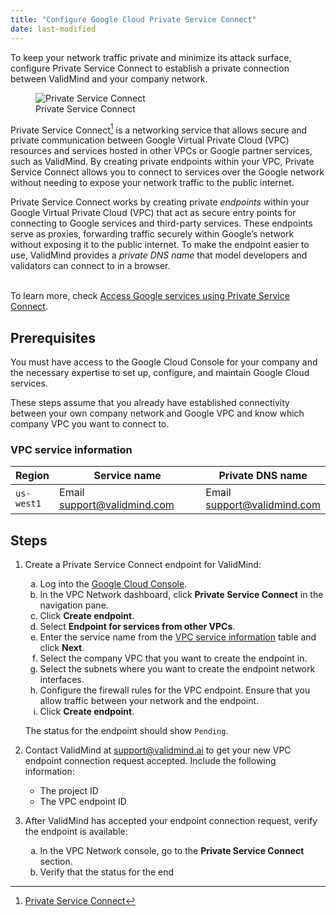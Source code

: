 ```yaml
---
title: "Configure Google Cloud Private Service Connect"
date: last-modified
---
```


To keep your network traffic private and minimize its attack surface, configure Private Service Connect to establish a private connection between ValidMind and your company network.

![Private Service Connect](google-cloud-private-service-connect.png)

Private Service Connect^[[Private Service Connect](https://cloud.google.com/vpc/docs/private-service-connect)] is a networking service that allows secure and private communication between Google Virtual Private Cloud (VPC) resources and services hosted in other VPCs or Google partner services, such as ValidMind. By creating private endpoints within your VPC, Private Service Connect allows you to connect to services over the Google network without needing to expose your network traffic to the public internet.

Private Service Connect works by creating private _endpoints_ within your Google Virtual Private Cloud (VPC) that act as secure entry points for connecting to Google services and third-party services. These endpoints serve as proxies, forwarding traffic securely within Google's network without exposing it to the public internet. To make the endpoint easier to use, ValidMind provides a _private DNS name_ that model developers and validators can connect to in a browser.

::: {.callout-important title="The responsibility of setting up a private endpoint for Private Service Connect falls to your IT department, such as the cloud engineering, infrastructure, or security teams."}
<br>
To learn more, check [Access Google services using Private Service Connect](https://cloud.google.com/vpc/docs/configure-private-service-connect).
:::

## Prerequisites

You must have access to the Google Cloud Console for your company and the necessary expertise to set up, configure, and maintain Google Cloud services.

These steps assume that you already have established connectivity between your own company network and Google VPC and know which company VPC you want to connect to.

### VPC service information

| Region       | Service name                                            | Private DNS name             |
| ------------- | ------------------------------------------------------- | ---------------------------- |
| `us-west1`    | Email <support@validmind.com> | Email <support@validmind.com> |

## Steps

1. Create a Private Service Connect endpoint for ValidMind:

   a. Log into the [Google Cloud Console](https://console.cloud.google.com/).
   b. In the VPC Network dashboard, click **Private Service Connect** in the navigation pane.
   c. Click **Create endpoint**.
   d. Select **Endpoint for services from other VPCs**.
   e. Enter the service name from the [VPC service information](#vpc-service-information) table and click **Next**.
   f. Select the company VPC that you want to create the endpoint in.
   g. Select the subnets where you want to create the endpoint network interfaces.
   h. Configure the firewall rules for the VPC endpoint. Ensure that you allow traffic between your network and the endpoint.
   i. Click **Create endpoint**.

   The status for the endpoint should show `Pending`.

2. Contact ValidMind at [support@validmind.ai](mailto:support@validmind.ai?subject=VPC%20Endpoint%20Connection%20Request) to get your new VPC endpoint connection request accepted. Include the following information:

   - The project ID
   - The VPC endpoint ID

3. After ValidMind has accepted your endpoint connection request, verify the endpoint is available:

   a. In the VPC Network console, go to the **Private Service Connect** section.
   b. Verify that the status for the end
